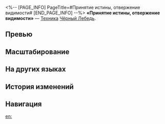 <%-- [PAGE_INFO]
PageTitle=#Принятие истины, отвержение видимости#
[END_PAGE_INFO] --%>
{{Навык Инфобокс
|Название         = Принятие истины, отвержение видимости
|Изображение      = Навык Принятие истины, отвержение видимости.png
|Персонаж         = Чёрный Лебедь
|Тип              = Техника
|Тэг              = Усиление
|УронСтойк        = 
|ЭнергияГен       = 
|Энергия          = 
|Длительность     = 
|Описание         = Использование техники имеет {{Доп эффект|базовый шанс}} 150% наложить на всех противников по 1 ур. статуса {{Доп эффект|Аркан}} в начале следующего боя. Каждый успешно наложенный на цель статус {{Доп эффект|Аркан}} накладывает на эту же цель 1 доп. уровень статуса {{Доп эффект|Аркан}} до тех пор, пока шанс накладывания этого статуса на цель не исчерпает себя. {{Доп эффект|Базовый шанс}} каждого последующего наложения статуса {{Доп эффект|Аркан}} на эту цель равен 50% от {{Доп эффект|базового шанса}} предыдущего успешно наложенного на неё статуса {{Доп эффект|Аркан}}.
|Свойство1        = 
|Масштабирование1 = 
}}
'''«Принятие истины, отвержение видимости»''' — [[Техника]] [[Чёрный Лебедь]].

==Превью==
{{Превью
|Файл = Принятие истины, отвержение видимости Превью
}}

==Масштабирование==


==На других языках==
{{На других языках
|en   = From Façade to Vérité
|zhs  = 取此真相，弃舍表征
|zht  = 取此真相，棄捨表徵
|ja   = {{Rubi|真相|しんそう}}を{{Rubi|取|と}}り、{{Rubi|表象|ひょうしょう}}を{{Rubi|捨|す}}てる
|ko   = 진상을 파악하고 표징을 버려라
|es   = De la apariencia a la verdad
|fr   = Du mythe à la réalité
|ru   = Принятие истины, отвержение видимости
|th   = From Façade to Vérité
|vi   = Chân Tướng Ẩn Sau Vỏ Bọc
|de   = Her mit Wahrheit, weg mit Fassade
|id   = From Façade to Vérité
|pt   = De Farsa à Verdade
}}

==История изменений==
{{История изменений|3.5}}

==Навигация==
{{Навык Навбокс|Чёрный Лебедь}}

[[en:]]